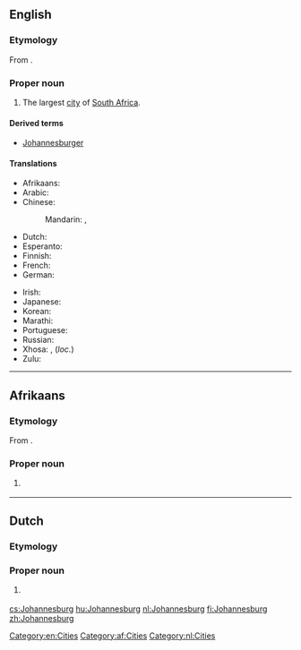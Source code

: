 ==English==
{{wikipedia|lang=en}}

===Etymology===
From {{etyl|nl|en}} {{term|lang=nl|Johannesburg}}.

===Proper noun===
{{en-proper noun}}

# The largest [[city]] of [[South Africa]].

====Derived terms====
* [[Johannesburger]]

====Translations====
{{trans-top|a city in South Africa}}
* Afrikaans: {{t|af|Johannesburg}}
* Arabic: {{t|ar|جوهانسبرغ|m|tr=juhanisbuurgh}}
* Chinese:
*: Mandarin: {{t|cmn|約翰內斯堡|sc=Hani}}, {{t+|cmn|约翰内斯堡|tr=Yuēhànnèisībǎo|sc=Hani}}
* Dutch: {{t|nl|Johannesburg}}
* Esperanto: {{t|eo|Johanesburgo}}
* Finnish: {{t+|fi|Johannesburg}}
* French: {{t|fr|Johannesburg}}
* German: {{t|de|Johannesburg|n}}
{{trans-mid}}
* Irish: {{t|ga|Cathair Eoin|f}}
* Japanese: {{t|ja|ヨハネスブルグ|tr=Yohanesuburugu}}
* Korean: {{t|ko|요하네스버그|tr=Yohaneseubeogeu|sc=Hang}}
* Marathi: {{t|mr|जोहॅनेस्बर्ग|n|tr=johǎnesbarga|sc=Deva}}
* Portuguese: {{t|pt|Joanesburgo}}
* Russian: {{t+|ru|Йоханнесбург|m|tr=Joxánnesburg}}
* Xhosa: {{t|xh|iRhawuti}}, {{t|xh|eRhawutini}} (''loc.'')
* Zulu: {{t|zu|iGoli}}
{{trans-bottom}}

[[Category:en:Cities]]

----

==Afrikaans==
{{wikipedia|lang=af}}

===Etymology===
From {{etyl|nl|af}} {{term|lang=nl|Johannesburg}}.

===Proper noun===
{{head|af|proper noun}}

# {{l/en|Johannesburg}} {{gloss|city in South Africa}}

[[Category:af:Cities]]

----

==Dutch==
{{wikipedia|lang=nl}}

===Etymology===
{{suffix|Johannes|burg|lang=nl}}

===Proper noun===
{{head|nl|proper noun}}

# {{l/en|Johannesburg}} {{gloss|city in South Africa}}

[[Category:nl:Cities]]

[[cs:Johannesburg]]
[[hu:Johannesburg]]
[[nl:Johannesburg]]
[[fi:Johannesburg]]
[[zh:Johannesburg]]